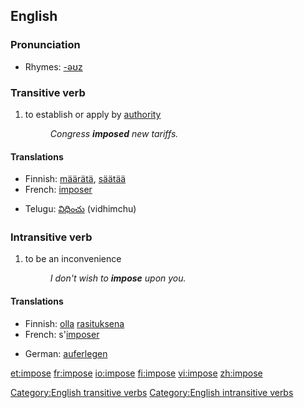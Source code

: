 ==English==

===Pronunciation===
*Rhymes: [[Rhymes:English:-əʊz|-əʊz]]

===Transitive verb===
[[Category:English transitive verbs]]
{{en-infl-reg-other-e|impos|e}}
# to establish or apply by [[authority]]
#:''Congress '''imposed''' new tariffs.''

====Translations====
{{top}}
*Finnish: [[määrätä]], [[säätää]]
*French: [[imposer]]
{{mid}}
*Telugu: [[విధించు]] (vidhimchu)
{{bottom}}

===Intransitive verb===
[[Category:English intransitive verbs]]
{{en-infl-reg-other-e|impos|e}}
# to be an inconvenience
#:''I don't wish to '''impose''' upon you.''

====Translations====
{{top}}
*Finnish: [[olla]] [[rasituksena]]
*French: s'[[imposer]]
{{mid}}
*German: [[auferlegen]]
{{bottom}}

[[et:impose]]
[[fr:impose]]
[[io:impose]]
[[fi:impose]]
[[vi:impose]]
[[zh:impose]]